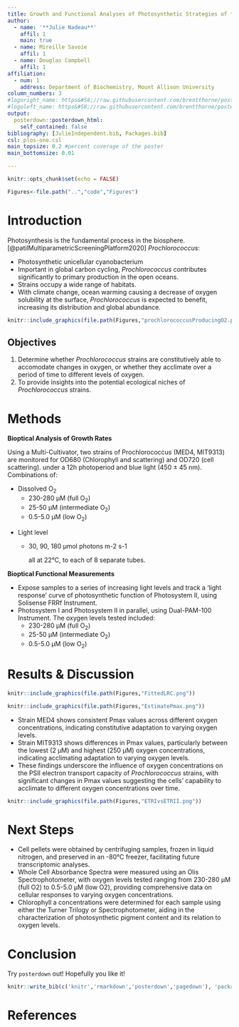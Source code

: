 ```yaml
---
title: Growth and Functional Analyses of Photosynthetic Strategies of *Prochlorococcus* Strains Under Varying Oxygen
author:
  - name: '**Julie Nadeau**'
    affil: 1
    main: true
  - name: Mireille Savoie
    affil: 1
  - name: Douglas Campbell
    affil: 1
affiliation: 
  - num: 1
    address: Department of Biochemistry, Mount Allison University
column_numbers: 3
#logoright_name: https&#58;//raw.githubusercontent.com/brentthorne/posterdown/master/images/betterhexlogo.png
#logoleft_name: https&#58;//raw.githubusercontent.com/brentthorne/posterdown/master/images/betterhexlogo.png
output: 
  posterdown::posterdown_html:
    self_contained: false
bibliography: [JulieIndependent.bib, Packages.bib]
csl: plos-one.csl
main_topsize: 0.2 #percent coverage of the poster
main_bottomsize: 0.01

---
```


```r
knitr::opts_chunk$set(echo = FALSE)
```

``` r
Figures<-file.path("..","code","Figures")
```

# Introduction
Photosynthesis is the fundamental process in the biosphere. [@patilMultiparametricScreeningPlatform2020]
*Prochlorococcus*:
<p class="forceBreak"></p>
- Photosynthetic unicellular cyanobacterium 
- Important in global carbon cycling, *Prochlorococcus* contributes significantly to primary production in the open oceans. 
- Strains occupy a wide range of habitats.
- With climate change, ocean warming causing a decrease of oxygen solubility at the surface, *Prochlorococcus* is expected to benefit, increasing its distribution and global abundance.
```r
knitr::include_graphics(file.path(Figures,"prochlorococcusProducingO2.png"))
```

## Objectives

1. Determine whether *Prochlorococcus* strains are constitutively able to accomodate changes in oxygen, or whether they acclimate over a period of time to different levels of oxygen.
2. To provide insights into the potential ecological niches of *Prochlorococcus* strains.

# Methods

**Bioptical Analysis of Growth Rates**
<p class="forceBreak"></p>
Using a Multi-Cultivator, two strains of Prochlorococcus (MED4, MIT9313) are monitored for OD680 (Chlorophyll and scattering) and OD720 (cell scattering).
under a 12h photoperiod and blue light (450 ± 45 nm). Combinations of:
<p class="forceBreak"></p>
- Dissolved O~2~
  - 230-280 µM (full O~2~)
  - 25-50 µM (intermediate O~2~)
  - 0.5-5.0 µM (low O~2~) 
<p class="forceBreak"></p>
- Light level 
<p class="forceBreak"></p>
  - 30, 90, 180 µmol photons m-2 s-1
<p class="forceBreak"></p>
all at 22°C, to each of 8 separate tubes.

**Bioptical Functional Measurements**
<p class="forceBreak"></p>
- Expose samples to a series of increasing light levels and track a 'light response' curve of photosynthetic function of Photosystem II, using Solisense FRRf  Instrument.
- Photosystem I and Photosystem II in parallel, using Dual-PAM-100 Instrument. The oxygen levels tested included:
  - 230-280 µM (full O~2~)
  - 25-50 µM (intermediate O~2~) 
  - 0.5-5.0 µM (low O~2~) 
  
# Results & Discussion



```r
knitr::include_graphics(file.path(Figures,"FittedLRC.png"))
```





```r
knitr::include_graphics(file.path(Figures,"EstimatePmax.png"))
```
- Strain MED4 shows consistent Pmax values across different oxygen concentrations, indicating constitutive adaptation to varying oxygen levels.
- Strain MIT9313 shows differences in Pmax values, particularly between the lowest (2 µM) and highest (250 µM) oxygen concentrations, indicating acclimating adaptation to varying oxygen levels.
- These findings underscore the influence of oxygen concentrations on the PSII electron transport capacity of *Prochlorococcus* strains, with significant changes in Pmax values suggesting the cells' capability to acclimate to different oxygen concentrations over time.

```r
knitr::include_graphics(file.path(Figures,"ETRIvsETRII.png"))
```

# Next Steps

- Cell pellets were obtained by centrifuging samples, frozen in liquid nitrogen, and preserved in an -80°C freezer, facilitating future transcriptomic analyses.
- Whole Cell Absorbance Spectra were measured using an Olis Spectrophotometer, with oxygen levels tested ranging from 230-280 µM (full O2) to 0.5-5.0 µM (low O2), providing comprehensive data on cellular responses to varying oxygen concentrations.
- Chlorophyll a concentrations were determined for each sample using either the Turner Trilogy or Spectrophotometer, aiding in the characterization of photosynthetic pigment content and its relation to oxygen levels.

# Conclusion

Try `posterdown` out! Hopefully you like it!

```r
knitr::write_bib(c('knitr','rmarkdown','posterdown','pagedown'), 'packages.bib')
```

# References
